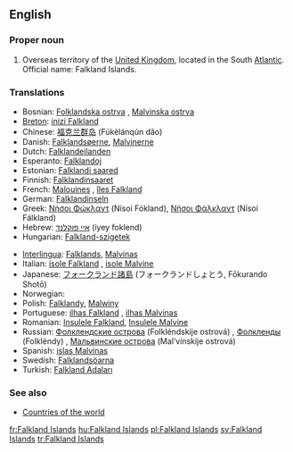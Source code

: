==English==

===Proper noun===
{{en-proper noun}}

# Overseas territory of the [[United Kingdom]], located in the South [[Atlantic]]. Official name: Falkland Islands.

===Translations===
{{rfc-level|Translations at L3+ (AutoFormat would have corrected level of Translations)}}
{{trans-top}}
*Bosnian: [[Folklandska ostrva]] {{npl}}, [[Malvinska ostrva]] {{npl}}
*[[Breton]]: [[inizi Falkland]]
*Chinese: [[福克兰群岛]] (Fúkèlánqún dǎo)
*Danish: [[Falklandsøerne]], [[Malvinerne]] {{c}} {{p}}
*Dutch: [[Falklandeilanden]]
*Esperanto: [[Falklandoj]]
*Estonian: [[Falklandi saared]]
*Finnish: [[Falklandinsaaret]]
*French: [[Malouines]] {{fpl}}, [[îles Falkland]] {{fpl}}
*German: [[Falklandinseln]] {{fpl}}
*Greek: [[Νήσοι Φώκλαντ]] (Nísoi Fókland), [[Νήσοι Φάλκλαντ]] (Nísoi Fálkland) {{fpl}}
*Hebrew: [[איי פוקלנד]] (iyey foklend)
*Hungarian: [[Falkland-szigetek]]
{{trans-mid}}
*[[Interlingua]]: [[Falklands]], [[Malvinas]]
*Italian: [[isole Falkland]] {{fpl}}, [[isole Malvine]] {{fpl}}
*Japanese: [[フォークランド諸島]] (フォークランドしょとう, Fōkurando Shotō)
*Norwegian: {{t|no|Falklandsøyene}}
*Polish: [[Falklandy]], [[Malwiny]]
*Portuguese: [[ilhas Falkland]] {{fpl}}, [[ilhas Malvinas]] {{fpl}}
*Romanian: [[Insulele Falkland]], [[Insulele Malvine]] {{fpl}}
*Russian: [[Фолклендские острова]] (Folkléndskije ostrová) {{mpl}}, [[Фолкленды]] (Folkléndy) {{mpl}}, [[Мальвинские острова]] (Mal’vínskije ostrová) {{mpl}}
*Spanish: [[islas Malvinas]] {{fpl}}
*Swedish: [[Falklandsöarna]]
*Turkish: [[Falkland Adaları]]
{{trans-bottom}}

===See also===
*[[Countries of the world]]

[[fr:Falkland Islands]]
[[hu:Falkland Islands]]
[[pl:Falkland Islands]]
[[sv:Falkland Islands]]
[[tr:Falkland Islands]]